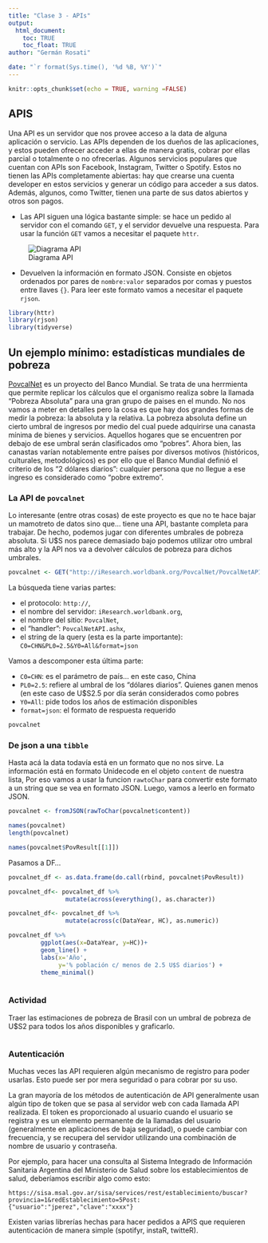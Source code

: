 ```yaml
---
title: "Clase 3 - APIs"
output: 
  html_document:
    toc: TRUE
    toc_float: TRUE
author: "Germán Rosati"

date: "`r format(Sys.time(), '%d %B, %Y')`"
---
```


```r
knitr::opts_chunk$set(echo = TRUE, warning =FALSE)
```

## APIS
Una API es un servidor que nos provee acceso a la data de alguna aplicación o servicio. Las APIs dependen de los dueños de las aplicaciones, y estos pueden ofrecer acceder a ellas de manera gratis, cobrar por ellas parcial o totalmente o no ofrecerlas. Algunos servicios populares que cuentan con APIs son Facebook, Instagram, Twitter o Spotify. Estos no tienen las APIs completamente abiertas: hay que crearse una cuenta developer en estos servicios y generar un código para acceder a sus datos. Además, algunos, como Twitter, tienen una parte de sus datos abiertos y otros son pagos. 

- Las API siguen una lógica bastante simple: se hace un pedido al servidor con el comando `GET`, y el servidor devuelve una respuesta. Para usar la función `GET` vamos a necesitar el paquete `httr`. 

![Diagrama API](../imgs/api_request.jpg) 

- Devuelven la información en formato JSON. Consiste en objetos ordenados por pares de `nombre:valor` separados por comas y puestos entre llaves `{}`. Para leer este formato vamos a necesitar el paquete `rjson`.

```r
library(httr)
library(rjson)
library(tidyverse)
```

## Un ejemplo mínimo: estadísticas mundiales de pobreza
[PovcalNet](http://iresearch.worldbank.org/PovcalNet/povOnDemand.aspx) es un proyecto del Banco Mundial. Se trata de una herrmienta que permite replicar los cálculos que el organismo realiza sobre la llamada "Pobreza Absoluta" para una gran grupo de paises en el mundo. No nos vamos a meter en detalles pero la cosa es que hay dos grandes formas de medir la pobreza: la absoluta y la relativa. La pobreza absoluta define un cierto umbral de ingresos por medio del cual puede adquirirse una canasta mínima de bienes y servicios. Aquellos hogares que se encuentren por debajo de ese umbral serán clasificados omo "pobres". Ahora bien, las canastas varían notablemente entre países por diversos motivos (históricos, culturales, metodológicos) es por ello que el Banco Mundial definió el criterio de los "2 dólares diarios": cualquier persona que no llegue a ese ingreso es considerado como "pobre extremo".

### La API de `povcalnet`
Lo interesante (entre otras cosas) de este proyecto es que no te hace bajar un mamotreto de datos sino que... tiene una API, bastante completa para trabajar. De hecho, podemos jugar con diferentes umbrales de pobreza absoluta. Si U$S nos parece demasiado bajo podemos utilizar otro umbral más alto y la API nos va a devolver cálculos de pobreza para dichos umbrales.

```r
povcalnet <- GET("http://iResearch.worldbank.org/PovcalNet/PovcalNetAPI.ashx?C0=CHN&PL0=2.5&Y0=All&format=json")
```

La búsqueda tiene varias partes:

- el protocolo: `http://`,
- el nombre del servidor: `iResearch.worldbank.org`,
- el nombre del sitio: `PovcalNet`,
- el "handler": `PovcalNetAPI.ashx`,
- el string de la query (esta es la parte importante): `C0=CHN&PL0=2.5&Y0=All&format=json`

Vamos a descomponer esta última parte:

- `C0=CHN`: es el parámetro de país... en este caso, China
- `PL0=2.5`: refiere al umbral de los "dólares diarios". Quienes ganen menos (en este caso de U$S2.5 por día serán considerados como pobres
- `Y0=All`: pide todos los años de estimación disponibles
- `format=json`: el formato de respuesta requerido

```r
povcalnet
```

### De json a una `tibble`
Hasta acá la data todavía está en un formato que no nos sirve. La información está en formato Unidecode en el objeto `content` de nuestra lista,  Por eso vamos a usar la funcion `rawtoChar` para convertir este formato a un string que se vea en formato JSON. Luego, vamos a leerlo en formato JSON. 

```r
povcalnet <- fromJSON(rawToChar(povcalnet$content))

names(povcalnet)
length(povcalnet)

names(povcalnet$PovResult[[1]])
```

Pasamos a DF...
```r
povcalnet_df <- as.data.frame(do.call(rbind, povcalnet$PovResult))

povcalnet_df<- povcalnet_df %>% 
                mutate(across(everything(), as.character))

povcalnet_df<- povcalnet_df %>% 
                mutate(across(c(DataYear, HC), as.numeric))

povcalnet_df %>% 
         ggplot(aes(x=DataYear, y=HC))+
         geom_line() +
         labs(x='Año',
              y='% población c/ menos de 2.5 U$S diarios') +
         theme_minimal()
  
```

### Actividad

Traer las estimaciones de pobreza de Brasil con un umbral de pobreza de U$S2 para todos los años disponibles y graficarlo. 

```r

```

### Autenticación 

Muchas veces las API requieren algún mecanismo de registro para poder usarlas. Esto puede ser por mera seguridad o para cobrar por su uso.

La gran mayoría de los métodos de autenticación de API generalmente usan algún tipo de token que se pasa al servidor web con cada llamada API realizada. El token es proporcionado al usuario cuando el usuario se registra y es un elemento permanente de la llamadas del usuario (generalmente en aplicaciones de baja seguridad), o puede cambiar con frecuencia, y se recupera del servidor utilizando una combinación de nombre de usuario y contraseña.

Por ejemplo, para hacer una consulta al Sistema Integrado de Información Sanitaria Argentina del Ministerio de Salud sobre los establecimientos de salud, deberíamos escribir algo como esto:

`https://sisa.msal.gov.ar/sisa/services/rest/establecimiento/buscar?provincia=1&redEstablecimiento=5Post:{"usuario":"jperez","clave":"xxxx"}`

Existen varias librerías hechas para hacer pedidos a APIS que requieren autenticación de manera simple (spotifyr, instaR, twitteR).